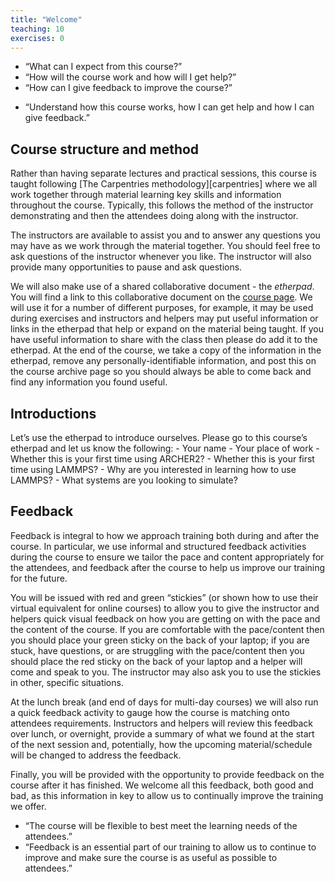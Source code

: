 ```yaml
---
title: "Welcome"
teaching: 10
exercises: 0
---
```


:::::::::::::::::::::::::::::::::::::: questions

- "What can I expect from this course?"
- "How will the course work and how will I get help?"
- "How can I give feedback to improve the course?"

::::::::::::::::::::::::::::::::::::::::::::::::

::::::::::::::::::::::::::::::::::::: objectives

- "Understand how this course works, how I can get help and how I can give feedback."

::::::::::::::::::::::::::::::::::::::::::::::::

## Course structure and method

Rather than having separate lectures and practical sessions, this course is taught following [The Carpentries methodology][carpentries]
where we all work together through material learning key skills and information throughout the course.
Typically, this follows the method of the instructor demonstrating and then the attendees doing along with the instructor.

The instructors are available to assist you and to answer any questions you may have as we work through the material together.
You should feel free to ask questions of the instructor whenever you like.
The instructor will also provide many opportunities to pause and ask questions.

We will also make use of a shared collaborative document - the *etherpad*.
You will find a link to this collaborative document on the [course page](https://www.archer2.ac.uk/training/courses/251014-lammps/).
We will use it for a number of different purposes, for example,
it may be used during exercises and instructors and helpers may put useful information or links in the etherpad that help or expand on the material being taught.
If you have useful information to share with the class then please do add it to the etherpad.
At the end of the course, we take a copy of the information in the etherpad, remove any personally-identifiable information,
and post this on the course archive page so you should always be able to come back and find any information you found useful.

:::::::::::::::::::::::::::::::::::::: challenge

## Introductions

Let's use the etherpad to introduce ourselves.
Please go to this course's etherpad and let us know the following:
 - Your name
 - Your place of work
 - Whether this is your first time using ARCHER2?
 - Whether this is your first time using LAMMPS?
 - Why are you interested in learning how to use LAMMPS?
 - What systems are you looking to simulate?

::::::::::::::::::::::::::::::::::::::::::::::::

## Feedback

Feedback is integral to how we approach training both during and after the course.
In particular, we use informal and structured feedback activities during the course to ensure we tailor the pace and content appropriately for the attendees,
and feedback after the course to help us improve our training for the future.

You will be issued with red and green "stickies" (or shown how to use their virtual equivalent for online courses)
to allow you to give the instructor and helpers quick visual feedback on how you are getting on with the pace and the content of the course.
If you are comfortable with the pace/content then you should place your green sticky on the back of your laptop;
if you are stuck, have questions, or are struggling with the pace/content then you should place the red sticky on the back of your laptop and a helper will come and speak to you.
The instructor may also ask you to use the stickies in other, specific situations.

At the lunch break (and end of days for multi-day courses) we will also run a quick feedback activity to gauge how the course is matching onto attendees requirements.
Instructors and helpers will review this feedback over lunch, or overnight, provide a summary of what we found at the start of the next session and, potentially,
how the upcoming material/schedule will be changed to address the feedback.

Finally, you will be provided with the opportunity to provide feedback on the course after it has finished.
We welcome all this feedback, both good and bad, as this information in key to allow us to continually improve the training we offer.

:::::::::::::::::::::::::::::::::::::: keypoints

- "The course will be flexible to best meet the learning needs of the attendees."
- "Feedback is an essential part of our training to allow us to continue to improve and make sure the course is as useful as possible to attendees."

::::::::::::::::::::::::::::::::::::::::::::::::

